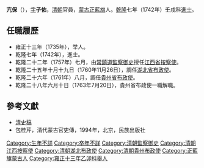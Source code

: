 '''亢保'''（{{bd|？||？||}}），[[表字|字]]'''子佑'''，[[清朝|清朝]]官員，[[蒙古|蒙古]][[正藍旗|正藍旗]]人。[[乾隆|乾隆]]七年（1742年）壬戌科[[進士|進士]]。

==任職履歷==
*雍正十三年（1735年），举人。
*乾隆七年（1742年），進士。
*乾隆二十二年（1757年）七月，由[[常鎮道|常鎮道]][[監察御史|監察御史]]授任[[江西省|江西省]][[按察使|按察使]]。
*乾隆二十五年十月十九日（1760年11月26日），調任[[湖北省|湖北省]][[布政使|布政使]]。
*乾隆二十六年（1761年）八月，調任[[貴州省|貴州省]][[布政使|布政使]]。
*乾隆二十八年六月十日（1763年7月20日），貴州省布政使一職解職。

==參考文獻==
*[[清史稿|清史稿]]
*包桂芹，清代蒙古官吏傳，1994年，北京，民族出版社

{{乾隆七年壬戌科殿試金榜}}
{{DEFAULTSORT:Kang亢}}
[[Category:生年不詳|Category:生年不詳]]
[[Category:卒年不詳|Category:卒年不詳]]
[[Category:清朝監察御史|Category:清朝監察御史]]
[[Category:清朝江西按察使|Category:清朝江西按察使]]
[[Category:清朝湖北布政使|Category:清朝湖北布政使]]
[[Category:清朝貴州布政使|Category:清朝貴州布政使]]
[[Category:正藍旗蒙古人|Category:正藍旗蒙古人]]
[[Category:雍正十三年乙卯科舉人|Category:雍正十三年乙卯科舉人]]